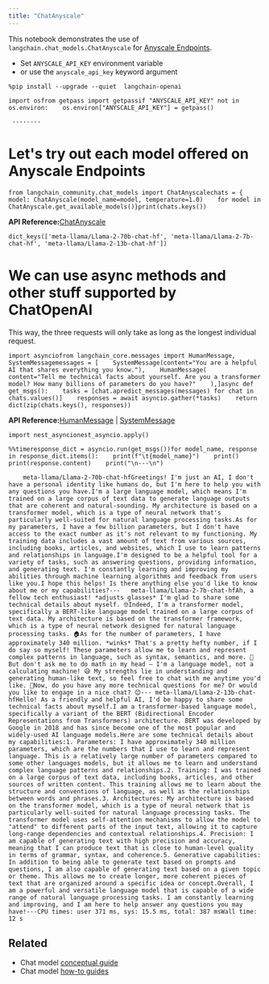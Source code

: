 ```yaml
---
title: "ChatAnyscale"
---
```


This notebook demonstrates the use of `langchain.chat_models.ChatAnyscale` for [Anyscale Endpoints](https://endpoints.anyscale.com/).

* Set `ANYSCALE_API_KEY` environment variable
* or use the `anyscale_api_key` keyword argument

```
%pip install --upgrade --quiet  langchain-openai
```

```
import osfrom getpass import getpassif "ANYSCALE_API_KEY" not in os.environ:    os.environ["ANYSCALE_API_KEY"] = getpass()
```

```
 ········
```

# Let's try out each model offered on Anyscale Endpoints

```
from langchain_community.chat_models import ChatAnyscalechats = {    model: ChatAnyscale(model_name=model, temperature=1.0)    for model in ChatAnyscale.get_available_models()}print(chats.keys())
```

**API Reference:**[ChatAnyscale](https://python.langchain.com/api_reference/community/chat_models/langchain_community.chat_models.anyscale.ChatAnyscale.html)

```
dict_keys(['meta-llama/Llama-2-70b-chat-hf', 'meta-llama/Llama-2-7b-chat-hf', 'meta-llama/Llama-2-13b-chat-hf'])
```

# We can use async methods and other stuff supported by ChatOpenAI

This way, the three requests will only take as long as the longest individual request.

```
import asynciofrom langchain_core.messages import HumanMessage, SystemMessagemessages = [    SystemMessage(content="You are a helpful AI that shares everything you know."),    HumanMessage(        content="Tell me technical facts about yourself. Are you a transformer model? How many billions of parameters do you have?"    ),]async def get_msgs():    tasks = [chat.apredict_messages(messages) for chat in chats.values()]    responses = await asyncio.gather(*tasks)    return dict(zip(chats.keys(), responses))
```

**API Reference:**[HumanMessage](https://python.langchain.com/api_reference/core/messages/langchain_core.messages.human.HumanMessage.html) | [SystemMessage](https://python.langchain.com/api_reference/core/messages/langchain_core.messages.system.SystemMessage.html)

```
import nest_asyncionest_asyncio.apply()
```

```
%%timeresponse_dict = asyncio.run(get_msgs())for model_name, response in response_dict.items():    print(f"\t{model_name}")    print()    print(response.content)    print("\n---\n")
```

```
	meta-llama/Llama-2-70b-chat-hfGreetings! I'm just an AI, I don't have a personal identity like humans do, but I'm here to help you with any questions you have.I'm a large language model, which means I'm trained on a large corpus of text data to generate language outputs that are coherent and natural-sounding. My architecture is based on a transformer model, which is a type of neural network that's particularly well-suited for natural language processing tasks.As for my parameters, I have a few billion parameters, but I don't have access to the exact number as it's not relevant to my functioning. My training data includes a vast amount of text from various sources, including books, articles, and websites, which I use to learn patterns and relationships in language.I'm designed to be a helpful tool for a variety of tasks, such as answering questions, providing information, and generating text. I'm constantly learning and improving my abilities through machine learning algorithms and feedback from users like you.I hope this helps! Is there anything else you'd like to know about me or my capabilities?---	meta-llama/Llama-2-7b-chat-hfAh, a fellow tech enthusiast! *adjusts glasses* I'm glad to share some technical details about myself. 🤓Indeed, I'm a transformer model, specifically a BERT-like language model trained on a large corpus of text data. My architecture is based on the transformer framework, which is a type of neural network designed for natural language processing tasks. 🏠As for the number of parameters, I have approximately 340 million. *winks* That's a pretty hefty number, if I do say so myself! These parameters allow me to learn and represent complex patterns in language, such as syntax, semantics, and more. 🤔But don't ask me to do math in my head – I'm a language model, not a calculating machine! 😅 My strengths lie in understanding and generating human-like text, so feel free to chat with me anytime you'd like. 💬Now, do you have any more technical questions for me? Or would you like to engage in a nice chat? 😊---	meta-llama/Llama-2-13b-chat-hfHello! As a friendly and helpful AI, I'd be happy to share some technical facts about myself.I am a transformer-based language model, specifically a variant of the BERT (Bidirectional Encoder Representations from Transformers) architecture. BERT was developed by Google in 2018 and has since become one of the most popular and widely-used AI language models.Here are some technical details about my capabilities:1. Parameters: I have approximately 340 million parameters, which are the numbers that I use to learn and represent language. This is a relatively large number of parameters compared to some other languages models, but it allows me to learn and understand complex language patterns and relationships.2. Training: I was trained on a large corpus of text data, including books, articles, and other sources of written content. This training allows me to learn about the structure and conventions of language, as well as the relationships between words and phrases.3. Architectures: My architecture is based on the transformer model, which is a type of neural network that is particularly well-suited for natural language processing tasks. The transformer model uses self-attention mechanisms to allow the model to "attend" to different parts of the input text, allowing it to capture long-range dependencies and contextual relationships.4. Precision: I am capable of generating text with high precision and accuracy, meaning that I can produce text that is close to human-level quality in terms of grammar, syntax, and coherence.5. Generative capabilities: In addition to being able to generate text based on prompts and questions, I am also capable of generating text based on a given topic or theme. This allows me to create longer, more coherent pieces of text that are organized around a specific idea or concept.Overall, I am a powerful and versatile language model that is capable of a wide range of natural language processing tasks. I am constantly learning and improving, and I am here to help answer any questions you may have!---CPU times: user 371 ms, sys: 15.5 ms, total: 387 msWall time: 12 s
```

## Related

* Chat model [conceptual guide](/oss/concepts/chat_models)
* Chat model [how-to guides](/oss/how_to/#chat-models)
